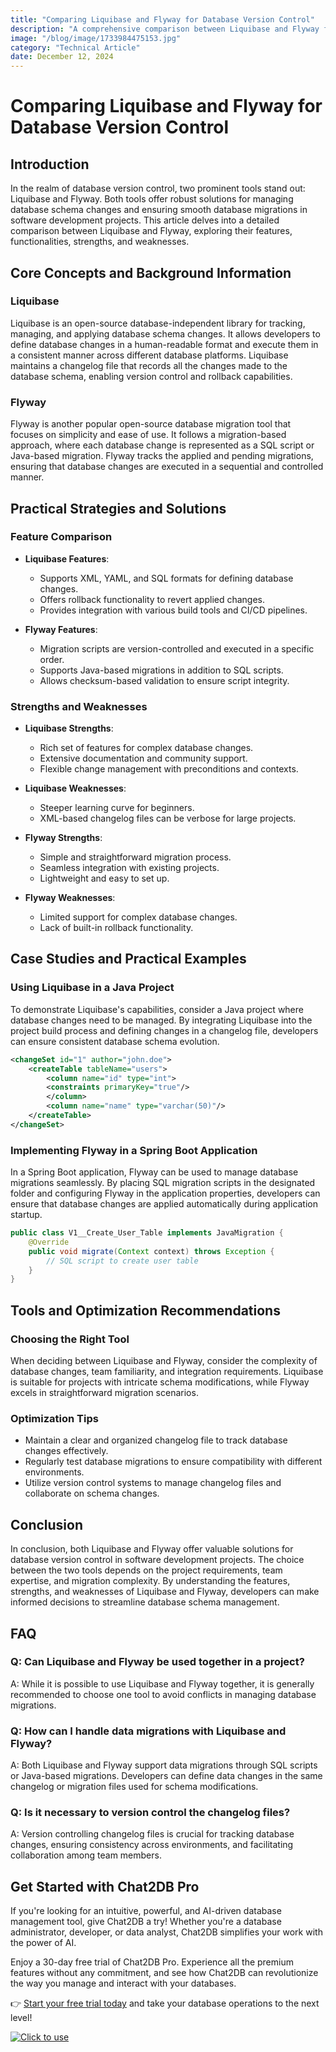```yaml
---
title: "Comparing Liquibase and Flyway for Database Version Control"
description: "A comprehensive comparison between Liquibase and Flyway for effective database version control in software development projects."
image: "/blog/image/1733984475153.jpg"
category: "Technical Article"
date: December 12, 2024
---
```


# Comparing Liquibase and Flyway for Database Version Control

## Introduction

In the realm of database version control, two prominent tools stand out: Liquibase and Flyway. Both tools offer robust solutions for managing database schema changes and ensuring smooth database migrations in software development projects. This article delves into a detailed comparison between Liquibase and Flyway, exploring their features, functionalities, strengths, and weaknesses.

## Core Concepts and Background Information

### Liquibase

Liquibase is an open-source database-independent library for tracking, managing, and applying database schema changes. It allows developers to define database changes in a human-readable format and execute them in a consistent manner across different database platforms. Liquibase maintains a changelog file that records all the changes made to the database schema, enabling version control and rollback capabilities.

### Flyway

Flyway is another popular open-source database migration tool that focuses on simplicity and ease of use. It follows a migration-based approach, where each database change is represented as a SQL script or Java-based migration. Flyway tracks the applied and pending migrations, ensuring that database changes are executed in a sequential and controlled manner.

## Practical Strategies and Solutions

### Feature Comparison

- **Liquibase Features**:
  - Supports XML, YAML, and SQL formats for defining database changes.
  - Offers rollback functionality to revert applied changes.
  - Provides integration with various build tools and CI/CD pipelines.

- **Flyway Features**:
  - Migration scripts are version-controlled and executed in a specific order.
  - Supports Java-based migrations in addition to SQL scripts.
  - Allows checksum-based validation to ensure script integrity.

### Strengths and Weaknesses

- **Liquibase Strengths**:
  - Rich set of features for complex database changes.
  - Extensive documentation and community support.
  - Flexible change management with preconditions and contexts.

- **Liquibase Weaknesses**:
  - Steeper learning curve for beginners.
  - XML-based changelog files can be verbose for large projects.

- **Flyway Strengths**:
  - Simple and straightforward migration process.
  - Seamless integration with existing projects.
  - Lightweight and easy to set up.

- **Flyway Weaknesses**:
  - Limited support for complex database changes.
  - Lack of built-in rollback functionality.

## Case Studies and Practical Examples

### Using Liquibase in a Java Project

To demonstrate Liquibase's capabilities, consider a Java project where database changes need to be managed. By integrating Liquibase into the project build process and defining changes in a changelog file, developers can ensure consistent database schema evolution.

```xml
<changeSet id="1" author="john.doe">
    <createTable tableName="users">
        <column name="id" type="int">
        <constraints primaryKey="true"/>
        </column>
        <column name="name" type="varchar(50)"/>
    </createTable>
</changeSet>
```

### Implementing Flyway in a Spring Boot Application

In a Spring Boot application, Flyway can be used to manage database migrations seamlessly. By placing SQL migration scripts in the designated folder and configuring Flyway in the application properties, developers can ensure that database changes are applied automatically during application startup.

```java
public class V1__Create_User_Table implements JavaMigration {
    @Override
    public void migrate(Context context) throws Exception {
        // SQL script to create user table
    }
}
```

## Tools and Optimization Recommendations

### Choosing the Right Tool

When deciding between Liquibase and Flyway, consider the complexity of database changes, team familiarity, and integration requirements. Liquibase is suitable for projects with intricate schema modifications, while Flyway excels in straightforward migration scenarios.

### Optimization Tips

- Maintain a clear and organized changelog file to track database changes effectively.
- Regularly test database migrations to ensure compatibility with different environments.
- Utilize version control systems to manage changelog files and collaborate on schema changes.

## Conclusion

In conclusion, both Liquibase and Flyway offer valuable solutions for database version control in software development projects. The choice between the two tools depends on the project requirements, team expertise, and migration complexity. By understanding the features, strengths, and weaknesses of Liquibase and Flyway, developers can make informed decisions to streamline database schema management.

## FAQ

### Q: Can Liquibase and Flyway be used together in a project?

A: While it is possible to use Liquibase and Flyway together, it is generally recommended to choose one tool to avoid conflicts in managing database migrations.

### Q: How can I handle data migrations with Liquibase and Flyway?

A: Both Liquibase and Flyway support data migrations through SQL scripts or Java-based migrations. Developers can define data changes in the same changelog or migration files used for schema modifications.

### Q: Is it necessary to version control the changelog files?

A: Version controlling changelog files is crucial for tracking database changes, ensuring consistency across environments, and facilitating collaboration among team members.


## Get Started with Chat2DB Pro

If you're looking for an intuitive, powerful, and AI-driven database management tool, give Chat2DB a try! Whether you're a database administrator, developer, or data analyst, Chat2DB simplifies your work with the power of AI.

Enjoy a 30-day free trial of Chat2DB Pro. Experience all the premium features without any commitment, and see how Chat2DB can revolutionize the way you manage and interact with your databases.

👉 [Start your free trial today](https://chat2db.ai/pricing) and take your database operations to the next level!


[![Click to use](/image/blog/bg/chat2db.jpg)](https://chat2db.ai/)

